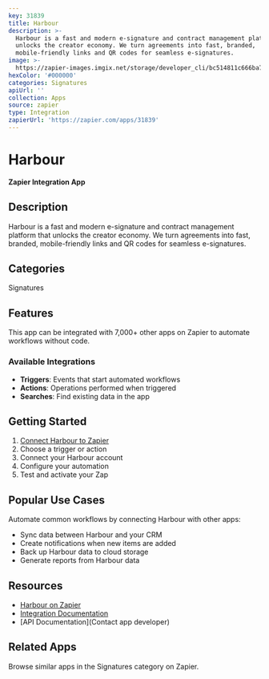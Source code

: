 ```yaml
---
key: 31839
title: Harbour
description: >-
  Harbour is a fast and modern e-signature and contract management platform that
  unlocks the creator economy. We turn agreements into fast, branded,
  mobile-friendly links and QR codes for seamless e-signatures.
image: >-
  https://zapier-images.imgix.net/storage/developer_cli/bc514811c666ba7e298bece012ed40d6_5.png?auto=format%2Ccompress&ixlib=python-3.0.0&q=50
hexColor: '#000000'
categories: Signatures
apiUrl: ''
collection: Apps
source: zapier
type: Integration
zapierUrl: 'https://zapier.com/apps/31839'
---
```

# Harbour

**Zapier Integration App**

## Description

Harbour is a fast and modern e-signature and contract management platform that unlocks the creator economy. We turn agreements into fast, branded, mobile-friendly links and QR codes for seamless e-signatures.

## Categories

Signatures

## Features

This app can be integrated with 7,000+ other apps on Zapier to automate workflows without code.

### Available Integrations

- **Triggers**: Events that start automated workflows
- **Actions**: Operations performed when triggered
- **Searches**: Find existing data in the app

## Getting Started

1. [Connect Harbour to Zapier](https://zapier.com/apps/31839)
2. Choose a trigger or action
3. Connect your Harbour account
4. Configure your automation
5. Test and activate your Zap

## Popular Use Cases

Automate common workflows by connecting Harbour with other apps:

- Sync data between Harbour and your CRM
- Create notifications when new items are added
- Back up Harbour data to cloud storage
- Generate reports from Harbour data

## Resources

- [Harbour on Zapier](https://zapier.com/apps/31839)
- [Integration Documentation](https://zapier.com/apps/31839/integrations)
- [API Documentation](Contact app developer)

## Related Apps

Browse similar apps in the Signatures category on Zapier.

